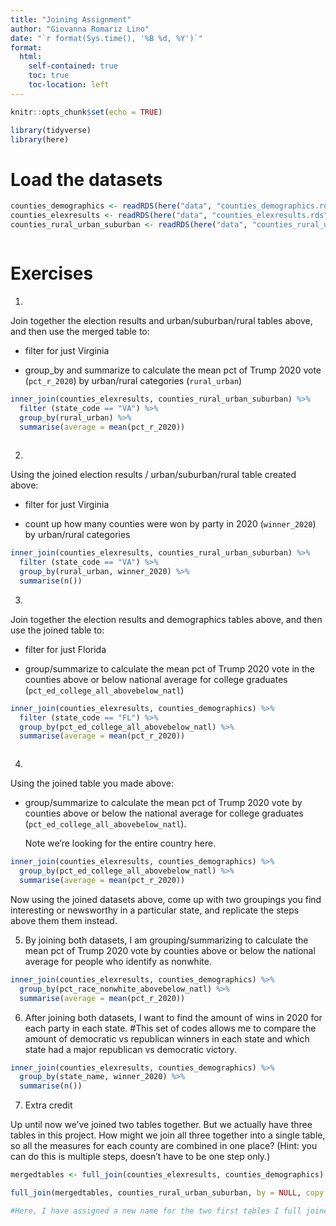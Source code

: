 ```yaml
---
title: "Joining Assignment"
author: "Giovanna Romariz Lino"
date: "`r format(Sys.time(), '%B %d, %Y')`"
format:
  html:
    self-contained: true
    toc: true
    toc-location: left
---
```


```r
knitr::opts_chunk$set(echo = TRUE)

library(tidyverse)
library(here)

```

# Load the datasets

```r

counties_demographics <- readRDS(here("data", "counties_demographics.rds"))
counties_elexresults <- readRDS(here("data", "counties_elexresults.rds"))
counties_rural_urban_suburban <- readRDS(here("data", "counties_rural_urban_suburban.rds"))



```

# Exercises

1)  

Join together the election results and urban/suburban/rural tables above, and then use the merged table to:

-   filter for just Virginia

-   group_by and summarize to calculate the mean pct of Trump 2020 vote (`pct_r_2020`) by urban/rural categories (`rural_urban`)

```r

inner_join(counties_elexresults, counties_rural_urban_suburban) %>% 
  filter (state_code == "VA") %>% 
  group_by(rural_urban) %>% 
  summarise(average = mean(pct_r_2020))
  


```

2)  

Using the joined election results / urban/suburban/rural table created above:

-   filter for just Virginia

-   count up how many counties were won by party in 2020 (`winner_2020`) by urban/rural categories

```r

inner_join(counties_elexresults, counties_rural_urban_suburban) %>% 
  filter (state_code == "VA") %>% 
  group_by(rural_urban, winner_2020) %>% 
  summarise(n())


```

3)  

Join together the election results and demographics tables above, and then use the joined table to:

-   filter for just Florida

-   group/summarize to calculate the mean pct of Trump 2020 vote in the counties above or below national average for college graduates (`pct_ed_college_all_abovebelow_natl`)

```r

inner_join(counties_elexresults, counties_demographics) %>% 
  filter (state_code == "FL") %>% 
  group_by(pct_ed_college_all_abovebelow_natl) %>% 
  summarise(average = mean(pct_r_2020))



```

4)  

Using the joined table you made above:

-   group/summarize to calculate the mean pct of Trump 2020 vote by counties above or below the national average for college graduates (`pct_ed_college_all_abovebelow_natl`).

    Note we're looking for the entire country here.

```r

inner_join(counties_elexresults, counties_demographics) %>% 
  group_by(pct_ed_college_all_abovebelow_natl) %>% 
  summarise(average = mean(pct_r_2020))


```

Now using the joined datasets above, come up with two groupings you find interesting or newsworthy in a particular state, and replicate the steps above them them instead.

5)  By joining both datasets, I am grouping/summarizing to calculate the mean pct of Trump 2020 vote by counties above or below the national average for people who identify as nonwhite.  

```r

inner_join(counties_elexresults, counties_demographics) %>% 
  group_by(pct_race_nonwhite_abovebelow_natl) %>% 
  summarise(average = mean(pct_r_2020))


```

6)  After joining both datasets, I want to find the amount of wins in 2020 for each party in each state. 
#This set of codes allows me to compare the amount of democratic vs republican winners in each state and which state had a major republican vs democratic victory. 

```r

inner_join(counties_elexresults, counties_demographics) %>% 
  group_by(state_name, winner_2020) %>% 
  summarise(n())

```

7)  Extra credit

Up until now we've joined two tables together. But we actually have three tables in this project. How might we join all three together into a single table, so all the measures for each county are combined in one place? (Hint: you can do this is multiple steps, doesn't have to be one step only.)


```r

mergedtables <- full_join(counties_elexresults, counties_demographics) 

full_join(mergedtables, counties_rural_urban_suburban, by = NULL, copy = FALSE)

#Here, I have assigned a new name for the two first tables I full joined, and then I full joined again the new assigned merged table to the last data to create all three tavles into a single one, with all the measures for each country combined in one place. 
  

```
